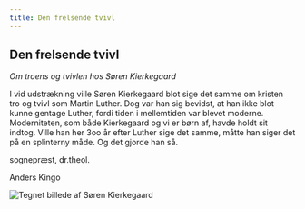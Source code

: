 ```yaml
---
title: Den frelsende tvivl
---
```


## Den frelsende tvivl

_Om troens og tvivlen hos Søren Kierkegaard_

I vid udstrækning ville Søren Kierkegaard blot sige det samme om kristen tro og tvivl som Martin Luther. Dog var han sig bevidst, at han ikke blot kunne gentage Luther, fordi tiden i mellemtiden var blevet moderne. Moderniteten, som både Kierkegaard og vi er børn af, havde holdt sit indtog. Ville han her 3oo år efter Luther sige det samme, måtte han siger det på en splinterny måde. Og det gjorde han så.

sognepræst, dr.theol.

Anders Kingo

![Tegnet billede af Søren Kierkegaard](/img/tvivl.73a47dd7.jpg "Søren Kierkegaard")
